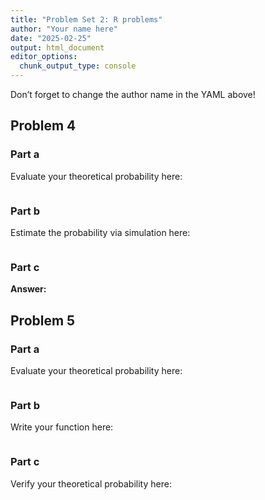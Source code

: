 ```yaml
---
title: "Problem Set 2: R problems"
author: "Your name here"
date: "2025-02-25"
output: html_document
editor_options: 
  chunk_output_type: console
---
```


Don't forget to change the author name in the YAML above!

## Problem 4

### Part a

Evaluate your theoretical probability here:

```r

```

### Part b

Estimate the probability via simulation here:


```r

```


### Part c

**Answer:**

## Problem 5

### Part a

Evaluate your theoretical probability here:

```r

```

### Part b

Write your function here:

```r

```

### Part c

Verify your theoretical probability here:

```r

```


